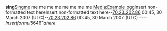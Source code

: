 '''sing'''[[#English|Sing]]me me me me me me me me me [[Media:Example.ogg]]<nowiki>Insert non-formatted text here</nowiki><nowiki>Insert non-formatted text here</nowiki>--[[User:70.23.202.86|70.23.202.86]] 00:45, 30 March 2007 (UTC)--[[User:70.23.202.86|70.23.202.86]] 00:45, 30 March 2007 (UTC)
----<math>Insert formul56461a here</math>